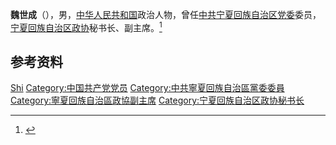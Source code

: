 '''魏世成'''（{{bd||}}），男，[[中华人民共和国|中华人民共和国]]政治人物，曾任[[中共宁夏回族自治区党委|中共宁夏回族自治区党委]]委员，[[宁夏回族自治区政协|宁夏回族自治区政协]]秘书长、副主席。<ref>{{Cite book|title=中华人民共和国职官志|author=何虎生, 李耀东, 向常福主编|publisher=中国社会出版社|year=2003|isbn=9787800883934|location=北京|pages=}}</ref>

== 参考资料 ==
{{reflist}}

{{中国人物小作品}}

{{Authority control}}
{{DEFAULTSORT:Wei魏}}
[[Category:魏姓|Shi]]
[[Category:中国共产党党员|Category:中国共产党党员]]
[[Category:中共寧夏回族自治區黨委委員|Category:中共寧夏回族自治區黨委委員]]
[[Category:寧夏回族自治區政協副主席|Category:寧夏回族自治區政協副主席]]
[[Category:宁夏回族自治区政协秘书长|Category:宁夏回族自治区政协秘书长]]